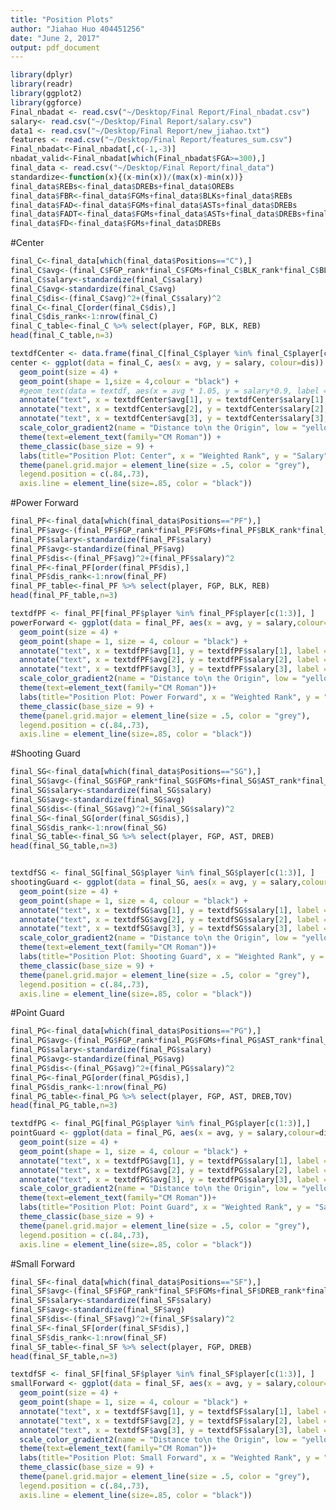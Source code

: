 ```yaml
---
title: "Position Plots"
author: "Jiahao Huo 404451256"
date: "June 2, 2017"
output: pdf_document
---
```


```r
library(dplyr)
library(readr)
library(ggplot2)
library(ggforce)
Final_nbadat <- read.csv("~/Desktop/Final Report/Final_nbadat.csv")
salary<- read.csv("~/Desktop/Final Report/salary.csv")
data1 <- read.csv("~/Desktop/Final Report/new_jiahao.txt")
features <- read.csv("~/Desktop/Final Report/features_sum.csv")
Final_nbadat<-Final_nbadat[,c(-1,-3)]
nbadat_valid<-Final_nbadat[which(Final_nbadat$FGA>=300),]
final_data <- read.csv("~/Desktop/Final Report/final_data")
standardize<-function(x){(x-min(x))/(max(x)-min(x))}
final_data$REBs<-final_data$DREBs+final_data$OREBs
final_data$FBR<-final_data$FGMs+final_data$BLKs+final_data$REBs
final_data$FAD<-final_data$FGMs+final_data$ASTs+final_data$DREBs
final_data$FADT<-final_data$FGMs+final_data$ASTs+final_data$DREBs+final_data$TOVs
final_data$FD<-final_data$FGMs+final_data$DREBs
```


#Center
```r
final_C<-final_data[which(final_data$Positions=="C"),]
final_C$avg<-(final_C$FGP_rank*final_C$FGMs+final_C$BLK_rank*final_C$BLKs+final_C$REB_rank*final_C$REBs)/final_C$FBR
final_C$salary<-standardize(final_C$salary)
final_C$avg<-standardize(final_C$avg)
final_C$dis<-(final_C$avg)^2+(final_C$salary)^2
final_C<-final_C[order(final_C$dis),]
final_C$dis_rank<-1:nrow(final_C)
final_C_table<-final_C %>% select(player, FGP, BLK, REB)
head(final_C_table,n=3)

textdfCenter <- data.frame(final_C[final_C$player %in% final_C$player[c(1:3)], ])
center <- ggplot(data = final_C, aes(x = avg, y = salary, colour=dis)) +
  geom_point(size = 4) +
  geom_point(shape = 1,size = 4,colour = "black") + 
  #geom_text(data = textdf, aes(x = avg * 1.05, y = salary*0.9, label = "" )) +
  annotate("text", x = textdfCenter$avg[1], y = textdfCenter$salary[1], label = 1) +
  annotate("text", x = textdfCenter$avg[2], y = textdfCenter$salary[2], label = 2) +
  annotate("text", x = textdfCenter$avg[3], y = textdfCenter$salary[3], label = 3) +
  scale_color_gradient2(name = "Distance to\n the Origin", low = "yellow", high = "black",mid="red",midpoint = 0.5)+
  theme(text=element_text(family="CM Roman")) +
  theme_classic(base_size = 9) + 
  labs(title="Position Plot: Center", x = "Weighted Rank", y = "Salary") +
  theme(panel.grid.major = element_line(size = .5, color = "grey"),
  legend.position = c(.84,.73),
  axis.line = element_line(size=.85, color = "black"))
```

#Power Forward
```r
final_PF<-final_data[which(final_data$Positions=="PF"),]
final_PF$avg<-(final_PF$FGP_rank*final_PF$FGMs+final_PF$BLK_rank*final_PF$BLKs+final_PF$REB_rank*final_PF$REBs)/final_PF$FBR
final_PF$salary<-standardize(final_PF$salary)
final_PF$avg<-standardize(final_PF$avg)
final_PF$dis<-(final_PF$avg)^2+(final_PF$salary)^2
final_PF<-final_PF[order(final_PF$dis),]
final_PF$dis_rank<-1:nrow(final_PF)
final_PF_table<-final_PF %>% select(player, FGP, BLK, REB)
head(final_PF_table,n=3)

textdfPF <- final_PF[final_PF$player %in% final_PF$player[c(1:3)], ]
powerForward <- ggplot(data = final_PF, aes(x = avg, y = salary,colour=dis)) +
  geom_point(size = 4) +
  geom_point(shape = 1, size = 4, colour = "black") + 
  annotate("text", x = textdfPF$avg[1], y = textdfPF$salary[1], label = 1) +
  annotate("text", x = textdfPF$avg[2], y = textdfPF$salary[2], label = 2) +
  annotate("text", x = textdfPF$avg[3], y = textdfPF$salary[3], label = 3) +
  scale_color_gradient2(name = "Distance to\n the Origin", low = "yellow", high = "black",mid="red",midpoint = 0.5)+
  theme(text=element_text(family="CM Roman"))+
  labs(title="Position Plot: Power Forward", x = "Weighted Rank", y = "Salary") + 
  theme_classic(base_size = 9) +
  theme(panel.grid.major = element_line(size = .5, color = "grey"),
  legend.position = c(.84,.73),
  axis.line = element_line(size=.85, color = "black")) 
```

#Shooting Guard
```r
final_SG<-final_data[which(final_data$Positions=="SG"),]
final_SG$avg<-(final_SG$FGP_rank*final_SG$FGMs+final_SG$AST_rank*final_SG$ASTs+final_SG$DREB_rank*final_SG$DREBs)/final_SG$FAD
final_SG$salary<-standardize(final_SG$salary)
final_SG$avg<-standardize(final_SG$avg)
final_SG$dis<-(final_SG$avg)^2+(final_SG$salary)^2
final_SG<-final_SG[order(final_SG$dis),]
final_SG$dis_rank<-1:nrow(final_SG)
final_SG_table<-final_SG %>% select(player, FGP, AST, DREB)
head(final_SG_table,n=3)


textdfSG <- final_SG[final_SG$player %in% final_SG$player[c(1:3)], ]
shootingGuard <- ggplot(data = final_SG, aes(x = avg, y = salary,colour=dis)) +
  geom_point(size = 4) +
  geom_point(shape = 1, size = 4, colour = "black") + 
  annotate("text", x = textdfSG$avg[1], y = textdfSG$salary[1], label = 1) +
  annotate("text", x = textdfSG$avg[2], y = textdfSG$salary[2], label = 2) +
  annotate("text", x = textdfSG$avg[3], y = textdfSG$salary[3], label = 3) +
  scale_color_gradient2(name = "Distance to\n the Origin", low = "yellow", high = "black",mid="red",midpoint = 0.5)+
  theme(text=element_text(family="CM Roman"))+
  labs(title="Position Plot: Shooting Guard", x = "Weighted Rank", y = "Salary") + 
  theme_classic(base_size = 9) +
  theme(panel.grid.major = element_line(size = .5, color = "grey"),
  legend.position = c(.84,.73),
  axis.line = element_line(size=.85, color = "black"))
```

#Point Guard
```r
final_PG<-final_data[which(final_data$Positions=="PG"),]
final_PG$avg<-(final_PG$FGP_rank*final_PG$FGMs+final_PG$AST_rank*final_PG$ASTs+final_PG$DREB_rank*final_PG$DREBs+final_PG$TOV_rank*final_PG$TOVs)/final_PG$FADT
final_PG$salary<-standardize(final_PG$salary)
final_PG$avg<-standardize(final_PG$avg)
final_PG$dis<-(final_PG$avg)^2+(final_PG$salary)^2
final_PG<-final_PG[order(final_PG$dis),]
final_PG$dis_rank<-1:nrow(final_PG)
final_PG_table<-final_PG %>% select(player, FGP, AST, DREB,TOV)
head(final_PG_table,n=3)

textdfPG <- final_PG[final_PG$player %in% final_PG$player[c(1:3)],]
pointGuard <- ggplot(data = final_PG, aes(x = avg, y = salary,colour=dis)) +
  geom_point(size = 4) +
  geom_point(shape = 1, size = 4, colour = "black") + 
  annotate("text", x = textdfPG$avg[1], y = textdfPG$salary[1], label = 1) +
  annotate("text", x = textdfPG$avg[2], y = textdfPG$salary[2], label = 2) +
  annotate("text", x = textdfPG$avg[3], y = textdfPG$salary[3], label = 3) +
  scale_color_gradient2(name = "Distance to\n the Origin", low = "yellow", high = "black",mid="red",midpoint = 0.5)+
  theme(text=element_text(family="CM Roman"))+
  labs(title="Position Plot: Point Guard", x = "Weighted Rank", y = "Salary") + 
  theme_classic(base_size = 9) +
  theme(panel.grid.major = element_line(size = .5, color = "grey"),
  legend.position = c(.84,.73),
  axis.line = element_line(size=.85, color = "black"))
```

#Small Forward
```r
final_SF<-final_data[which(final_data$Positions=="SF"),]
final_SF$avg<-(final_SF$FGP_rank*final_SF$FGMs+final_SF$DREB_rank*final_SF$DREBs)/final_SF$FD
final_SF$salary<-standardize(final_SF$salary)
final_SF$avg<-standardize(final_SF$avg)
final_SF$dis<-(final_SF$avg)^2+(final_SF$salary)^2
final_SF<-final_SF[order(final_SF$dis),]
final_SF$dis_rank<-1:nrow(final_SF)
final_SF_table<-final_SF %>% select(player, FGP, DREB)
head(final_SF_table,n=3)

textdfSF <- final_SF[final_SF$player %in% final_SF$player[c(1:3)], ]
smallForward <- ggplot(data = final_SF, aes(x = avg, y = salary,colour=dis)) +
  geom_point(size = 4) +
  geom_point(shape = 1, size = 4, colour = "black") + 
  annotate("text", x = textdfSF$avg[1], y = textdfSF$salary[1], label = 1) +
  annotate("text", x = textdfSF$avg[2], y = textdfSF$salary[2], label = 2) +
  annotate("text", x = textdfSF$avg[3], y = textdfSF$salary[3], label = 3) +
  scale_color_gradient2(name = "Distance to\n the Origin", low = "yellow", high = "black",mid="red",midpoint = 0.5)+
  theme(text=element_text(family="CM Roman"))+
  labs(title="Position Plot: Small Forward", x = "Weighted Rank", y = "Salary")+
  theme_classic(base_size = 9) +
  theme(panel.grid.major = element_line(size = .5, color = "grey"),
  legend.position = c(.84,.73),
  axis.line = element_line(size=.85, color = "black"))
```

